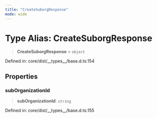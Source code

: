 ```yaml
---
title: "CreateSuborgResponse"
mode: wide
---
```

  
# Type Alias: CreateSuborgResponse

> **CreateSuborgResponse** = `object`

Defined in: core/dist/\_\_types\_\_/base.d.ts:154

## Properties

### subOrganizationId

> **subOrganizationId**: `string`

Defined in: core/dist/\_\_types\_\_/base.d.ts:155
